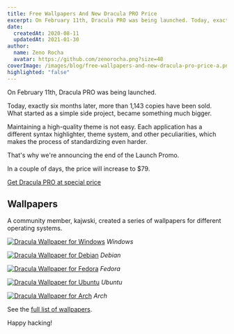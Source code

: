 ```yaml
---
title: Free Wallpapers And New Dracula PRO Price
excerpt: On February 11th, Dracula PRO was being launched. Today, exactly six months later, more than 1,143 copies have been sold. What started as a simple side project, became something much bigger.
date:
  createdAt: 2020-08-11
  updatedAt: 2021-01-30
author:
  name: Zeno Rocha
  avatar: https://github.com/zenorocha.png?size=48
coverImage: /images/blog/free-wallpapers-and-new-dracula-pro-price-a.png
highlighted: "false"
---
```


On February 11th, Dracula PRO was being launched.

Today, exactly six months later, more than 1,143 copies have been sold. What started as a simple side project, became something much bigger.

Maintaining a high-quality theme is not easy. Each application has a different syntax highlighter, theme system, and other peculiarities, which makes the process of standardizing even harder.

That's why we're announcing the end of the Launch Promo.

In a couple of days, the price will increase to $79.

[Get Dracula PRO at special price](/pro)

## Wallpapers

A community member, kajwski, created a series of wallpapers for different operating systems.

[![Dracula Wallpaper for Windows](/images/blog/free-wallpapers-and-new-dracula-pro-price-a.png)](/wallpaper)
_Windows_

[![Dracula Wallpaper for Debian](/images/blog/free-wallpapers-and-new-dracula-pro-price-b.png)](/wallpaper)
_Debian_

[![Dracula Wallpaper for Fedora](/images/blog/free-wallpapers-and-new-dracula-pro-price-c.png)](/wallpaper)
_Fedora_

[![Dracula Wallpaper for Ubuntu](/images/blog/free-wallpapers-and-new-dracula-pro-price-d.png)](/wallpaper)
_Ubuntu_

[![Dracula Wallpaper for Arch](/images/blog/free-wallpapers-and-new-dracula-pro-price-e.png)](/wallpaper)
_Arch_

See the [full list of wallpapers](/wallpaper).

Happy hacking!
